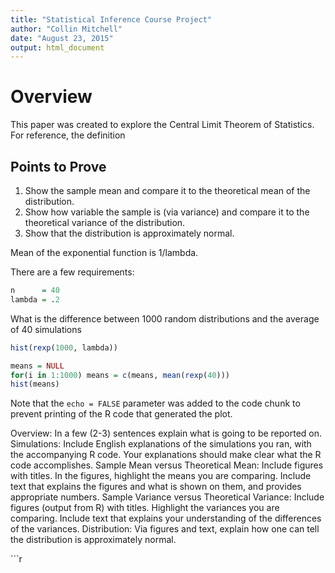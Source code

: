 ```yaml
---
title: "Statistical Inference Course Project"
author: "Collin Mitchell"
date: "August 23, 2015"
output: html_document
---
```


# Overview
This paper was created to explore the Central Limit Theorem of Statistics.
For reference, the definition 

## Points to Prove
1. Show the sample mean and compare it to the theoretical mean of the distribution.
2. Show how variable the sample is (via variance) and compare it to the theoretical variance of the distribution.
3. Show that the distribution is approximately normal.

Mean of the exponential function is 1/lambda.

There are a few requirements:

```r
n      = 40
lambda = .2
```

What is the difference between 1000 random distributions and the average of 40 simulations

```r
hist(rexp(1000, lambda))

means = NULL
for(i in 1:1000) means = c(means, mean(rexp(40)))
hist(means)
```

Note that the `echo = FALSE` parameter was added to the code chunk to prevent printing of the R code that generated the plot.


Overview: In a few (2-3) sentences explain what is going to be reported on.
Simulations: Include English explanations of the simulations you ran, with the accompanying R code. Your explanations should make clear what the R code accomplishes.
Sample Mean versus Theoretical Mean: Include figures with titles. In the figures, highlight the means you are comparing. Include text that explains the figures and what is shown on them, and provides appropriate numbers.
Sample Variance versus Theoretical Variance: Include figures (output from R) with titles. Highlight the variances you are comparing. Include text that explains your understanding of the differences of the variances.
Distribution: Via figures and text, explain how one can tell the distribution is approximately normal.

```r
